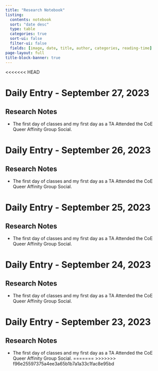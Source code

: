 ```yaml
---
title: "Research Notebook"
listing:
  contents: notebook
  sort: "date desc"
  type: table
  categories: true
  sort-ui: false
  filter-ui: false
  fields: [image, date, title, author, categories, reading-time]
page-layout: full
title-block-banner: true
---
```

<<<<<<< HEAD

# Daily Entry - September 27, 2023

## Research Notes

-   The first day of classes and my first day as a TA Attended the CoE
    Queer Affinity Group Social.

# Daily Entry - September 26, 2023

## Research Notes

-   The first day of classes and my first day as a TA Attended the CoE
    Queer Affinity Group Social.

# Daily Entry - September 25, 2023

## Research Notes

-   The first day of classes and my first day as a TA Attended the CoE
    Queer Affinity Group Social.

# Daily Entry - September 24, 2023

## Research Notes

-   The first day of classes and my first day as a TA Attended the CoE
    Queer Affinity Group Social.

# Daily Entry - September 23, 2023

## Research Notes

-   The first day of classes and my first day as a TA Attended the CoE
    Queer Affinity Group Social.
=======
>>>>>>> f96e25597375a4ee3a65b1b7a1a33c1fac8e95bd
